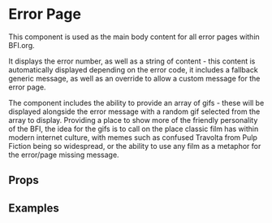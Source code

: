 
<Meta title="2 Pattern Library/1 Structure/Error Page" component={ErrorPage} />

# Error Page

This component is used as the main body content for all error pages within BFI.org.

It displays the error number, as well as a string of content - this content is automatically displayed depending on the error code, it includes a fallback generic message, as well as an override to allow a custom message for the error page.

The component includes the ability to provide an array of gifs - these will be displayed alongside the error message with a random gif selected from the array to display. Providing a place to show more of the friendly personality of the BFI, the idea for the gifs is to call on the place classic film has within modern internet culture, with memes such as confused Travolta from Pulp Fiction being so widespread, or the ability to use any film as a metaphor for the error/page missing message.

## Props

<Props of={ErrorPage} />

## Examples

<Preview>
    <Story name="404 Page">
        <ErrorPageWrapper>
            <ErrorPage error={404} gifs={[
            {
                url: travoltaLocal,
                alt: "Error image"
            },
            {
                url: kansasLocal,
                alt: "Error image"
            }
            ]} />
        </ErrorPageWrapper>
    </Story>
</Preview>

<Preview>
    <Story name="500 Page">
        <ErrorPageWrapper>
            <ErrorPage error={500} gifs={[
            {
                url: travoltaLocal,
                alt: "Error image"
            },
            {
                url: kansasLocal,
                alt: "Error image"
            }
            ]} />
        </ErrorPageWrapper>
    </Story>
</Preview>

<Preview>
    <Story name="403 Page">
        <ErrorPageWrapper>
            <ErrorPage error={403} gifs={[
            {
                url: travoltaLocal,
                alt: "Error image"
            },
            {
                url: kansasLocal,
                alt: "Error image"
            }
            ]} />
        </ErrorPageWrapper>
    </Story>
</Preview>

<Preview>
    <Story name="400 Page">
        <ErrorPageWrapper>
                <ErrorPage error={400} />
            </ErrorPageWrapper>
    </Story>
</Preview>

<Preview>
    <Story name="503 Page">
        <ErrorPageWrapper>
            <ErrorPage error={503} gifs={[
            {
                url: travoltaLocal,
                alt: "Error image"
            },
            {
                url: kansasLocal,
                alt: "Error image"
            }
            ]} />
        </ErrorPageWrapper>
    </Story>
</Preview>

<Preview>
    <Story name="No number Page">
        <ErrorPageWrapper>
            <ErrorPage gifs={[
            {
                url: travoltaLocal,
                alt: "Error image"
            },
            {
                url: kansasLocal,
                alt: "Error image"
            }
            ]} />
        </ErrorPageWrapper>
    </Story>
</Preview>

<Preview>
    <Story name="Override error message">
        <ErrorPageWrapper>
                <ErrorPage errorString="Overrided message" />
            </ErrorPageWrapper>
    </Story>
</Preview>
